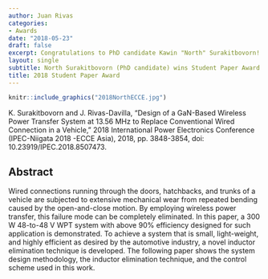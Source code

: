 ```yaml
---
author: Juan Rivas
categories:
- Awards
date: "2018-05-23"
draft: false
excerpt: Congratulations to PhD candidate Kawin "North" Surakitbovorn! He received the Student Paper Award at the 2018 International Power Electronics Conference - ECCE Asia, IPEC-Niigata, 2018. North presented his paper at the conference held in Niigata, Japan on May 23, 2018. Also attending were his advisor, Juan Rivas-Davila and fellow researchers from the SUPER Lab.
layout: single
subtitle: North Surakitbovorn (PhD candidate) wins Student Paper Award
title: 2018 Student Paper Award
---
```



```r
knitr::include_graphics("2018NorthECCE.jpg")
```

K. Surakitbovorn and J. Rivas-Davilla, "Design of a GaN-Based Wireless Power Transfer System at 13.56 MHz to Replace Conventional Wired Connection in a Vehicle," 2018 International Power Electronics Conference (IPEC-Niigata 2018 -ECCE Asia), 2018, pp. 3848-3854, doi: 10.23919/IPEC.2018.8507473.

## Abstract

Wired connections running through the doors, hatchbacks, and trunks of a vehicle are subjected to extensive mechanical wear from repeated bending caused by the open-and-close motion. By employing wireless power transfer, this failure mode can be completely eliminated. In this paper, a 300 W 48-to-48 V WPT system with above 90% efficiency designed for such application is demonstrated. To achieve a system that is small, light-weight, and highly efficient as desired by the automotive industry, a novel inductor elimination technique is developed. The following paper shows the system design methodology, the inductor elimination technique, and the control scheme used in this work.


